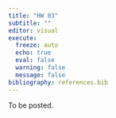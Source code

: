 ```yaml
---
title: "HW 03" 
subtitle: ""
editor: visual
execute:
  freeze: auto
  echo: true
  eval: false
  warning: false
  message: false
bibliography: references.bib
---
```


To be posted.
